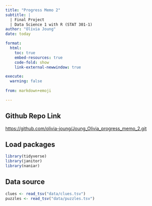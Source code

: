 ```yaml
---
title: "Progress Memo 2"
subtitle: |
  | Final Project 
  | Data Science 1 with R (STAT 301-1)
author: "Olivia Joung"
date: today

format:
  html:
    toc: true
    embed-resources: true
    code-fold: show
    link-external-newwindow: true

execute:
  warning: false
  
from: markdown+emoji 

---
```

::: {.callout-tip icon=false}

## Github Repo Link

[https://github.com/olivia-joung/Joung_Olivia_progress_memo_2.git](https://github.com/olivia-joung/Joung_Olivia_progress_memo_2.git)

:::

## Load packages
```r
library(tidyverse)
library(janitor)
library(naniar)
```

## Data source
```r
clues <- read_tsv("data/clues.tsv")
puzzles <- read_tsv("data/puzzles.tsv")
```